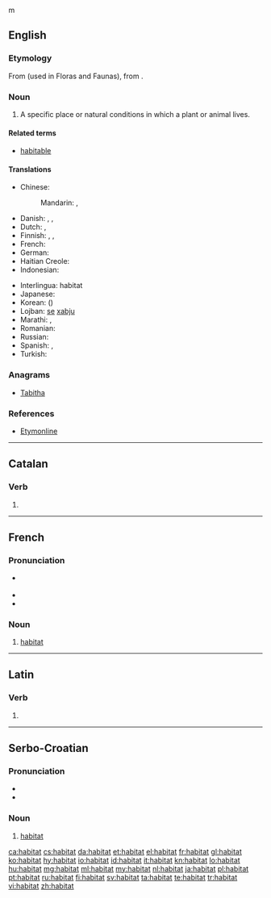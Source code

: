 {{also|habitât}}m
==English==

===Etymology===
From {{etyl|la}} {{term|habitat||it inhabits|lang=la}} (used in Floras and Faunas), from {{term|habito|habitō}}.

===Noun===
{{en-noun}}

# {{biology}} A specific place or natural conditions in which a plant or animal lives.

====Related terms====
* [[habitable]]

====Translations====
{{trans-top|natural conditions in which a plant or animal lives}}
* Chinese:
*: Mandarin: {{t|cmn|棲息地|sc=Hani}}, {{t|cmn|栖息地|tr=qīxīdì ''PRC'', qīxídì ''Taiwan''|sc=Hani}}
* Danish: {{t-|da|levested|n}}, {{t+|da|habitat|n}}, {{t-|da|udbredelsesområde|n}}
* Dutch: {{t+|nl|woonplaats|m|f}}, {{t+|nl|habitat|n}}
* Finnish: {{t-|fi|elinympäristö}}, {{t-|fi|elinpaikka}}, {{t-|fi|habitaatti}}
* French: {{t+|fr|habitat|m}}
* German: {{t+|de|Habitat|n}}
* Haitian Creole: {{tø|ht|abita}}
* Indonesian: {{t+|id|habitat}}
{{trans-mid}}
* Interlingua: habitat
* Japanese: {{t-|ja|生息地|tr=せいそくち, seisokuchi|sc=Jpan}}
* Korean: {{t+|ko|서식지|tr=seosikji|sc=Kore}} ({{t-|ko|棲息地|sc=Kore}})
* Lojban: [[se]] [[xabju]]
* Marathi: {{t-|mr|अधिवास|sc=Deva}}, {{t-|mr|प्राकृतिक वास|sc=Deva}}
* Romanian: {{t-|ro|habitat}}
* Russian: {{t-|ru|среда обитания|f|tr=sredá obitánija}}
* Spanish: {{t+|es|habitación|f}},  {{t-|es|habitat}}
* Turkish: {{t+|tr|habitat}}
{{trans-bottom}}

===Anagrams===
* [[Tabitha#English|Tabitha]]

===References===
* [http://www.etymonline.com/index.php?term=habitat Etymonline]

----

==Catalan==

===Verb===
{{head|ca|verb form}}

# {{ca-verb form of|t=past|m=ptc|habitar}}

----

==French==

===Pronunciation===
* {{muteh}} {{IPA|/a.bi.ta/|lang=fr}}
* {{rhymes|a|lang=fr}}
* {{homophones|habitats|lang=fr}}

===Noun===
{{fr-noun|m}}

# [[#English|habitat]]

----

==Latin==

===Verb===
{{la-verb-form|habitat}}

# {{conjugation of|habito|habitō|3|s|pres|act|ind}}

----

==Serbo-Croatian==

===Pronunciation===
* {{IPA|/xabǐtaːt/|lang=sh}}
* {{hyphenation|ha|bi|tat}}

===Noun===
{{sh-noun|g=m|head=habìtāt|r|хабитат|хабѝта̄т}}

# [[#English|habitat]]

[[ca:habitat]]
[[cs:habitat]]
[[da:habitat]]
[[et:habitat]]
[[el:habitat]]
[[fr:habitat]]
[[gl:habitat]]
[[ko:habitat]]
[[hy:habitat]]
[[io:habitat]]
[[id:habitat]]
[[it:habitat]]
[[kn:habitat]]
[[lo:habitat]]
[[hu:habitat]]
[[mg:habitat]]
[[ml:habitat]]
[[my:habitat]]
[[nl:habitat]]
[[ja:habitat]]
[[pl:habitat]]
[[pt:habitat]]
[[ru:habitat]]
[[fi:habitat]]
[[sv:habitat]]
[[ta:habitat]]
[[te:habitat]]
[[tr:habitat]]
[[vi:habitat]]
[[zh:habitat]]